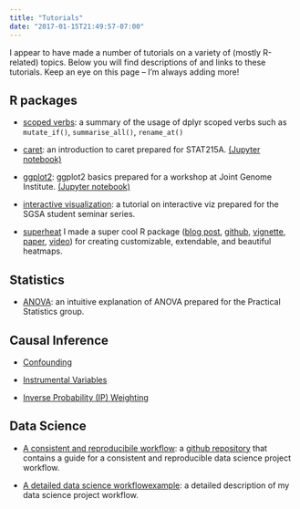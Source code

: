 ```yaml
---
title: "Tutorials"
date: "2017-01-15T21:49:57-07:00"
---
```


I appear to have made a number of tutorials on a variety of (mostly R-related) topics. Below you will find descriptions of and links to these tutorials. Keep an eye on this page -- I'm always adding more!


## R packages

- [scoped verbs](http://www.rebeccabarter.com/blog/2019-01-23_scoped-verbs/): a summary of the usage of dplyr scoped verbs such as `mutate_if()`, `summarise_all()`, `rename_at()`

- [caret](http://www.rebeccabarter.com/blog/2017-11-17-caret_tutorial/): an introduction to caret prepared for STAT215A. [(Jupyter notebook)](https://github.com/rlbarter/STAT-215A-Fall-2017/tree/master/week11)

- [ggplot2](http://www.rebeccabarter.com/blog/2017-11-17-ggplot2_tutorial/): ggplot2 basics prepared for a workshop at Joint Genome Institute. [(Jupyter notebook)](https://github.com/rlbarter/ggplot-jgi)

- [interactive visualization](http://www.rebeccabarter.com/blog/2017-04-20-interactive/): a tutorial on interactive viz prepared for the SGSA student seminar series.

- [superheat](https://rlbarter.github.io/superheat/) I made a super cool R package ([blog post](../blog/2017-02-02-superheat-example/index.html), [github](https://github.com/rlbarter/superheat), [vignette](https://rlbarter.github.io/superheat/), [paper](https://arxiv.org/abs/1512.01524), [video](https://channel9.msdn.com/Events/useR-international-R-User-conference/useR2016/Superheat-Supervised-heatmaps-for-visualizing-complex-data/player)) for creating customizable, extendable, and beautiful heatmaps.


## Statistics

- [ANOVA](http://www.rebeccabarter.com/blog/2017-02-17-anova/): an intuitive explanation of ANOVA prepared for the Practical Statistics group.

## Causal Inference

- [Confounding](http://www.rebeccabarter.com/blog/2017-07-05-confounding/)

- [Instrumental Variables](http://www.rebeccabarter.com/blog/2018-05-23-instrumental_variables/)

- [Inverse Probability (IP) Weighting](http://www.rebeccabarter.com/blog/2017-07-05-ip-weighting/)

## Data Science

- [A consistent and reproducibile workflow](http://www.rebeccabarter.com/blog/2019-03-07_reproducible_pipeline/): a [github repository](https://github.com/rlbarter/reproducibility-workflow) that contains a guide for a consistent and reproducible data science project workflow.

- [A detailed data science workflowexample ](http://www.rebeccabarter.com/blog/2017-08-16-data-science-workflow/): a detailed description of my data science project workflow.




